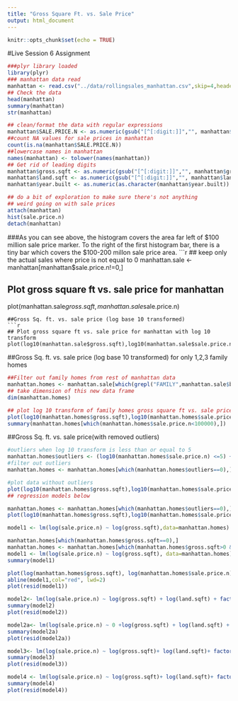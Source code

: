 ```yaml
---
title: "Gross Square Ft. vs. Sale Price"
output: html_document
---
```


```r
knitr::opts_chunk$set(echo = TRUE)
```
#Live Session 6 Assignment
```r
###plyr library loaded
library(plyr)
### manhattan data read
manhattan <- read.csv("../data/rollingsales_manhattan.csv",skip=4,header=TRUE)
## Check the data
head(manhattan)
summary(manhattan)
str(manhattan)

## clean/format the data with regular expressions
manhattan$SALE.PRICE.N <- as.numeric(gsub("[^[:digit:]]","", manhattan$SALE.PRICE))
##count NA values for sale prices in manhattan
count(is.na(manhattan$SALE.PRICE.N))
##lowercase names in manhattan
names(manhattan) <- tolower(names(manhattan)) 
## Get rid of leading digits
manhattan$gross.sqft <- as.numeric(gsub("[^[:digit:]]","", manhattan$gross.square.feet))
manhattan$land.sqft <- as.numeric(gsub("[^[:digit:]]","", manhattan$land.square.feet))
manhattan$year.built <- as.numeric(as.character(manhattan$year.built))

## do a bit of exploration to make sure there's not anything
## weird going on with sale prices
attach(manhattan)
hist(sale.price.n) 
detach(manhattan)
```
###As you can see above, the histogram covers the area far left of $100 million sale price marker. To the right of the first histogram bar, there is a tiny bar which covers the $100-200 millon sale price area.
```r

## keep only the actual sales where price is not equal to 0
manhattan.sale <- manhattan[manhattan$sale.price.n!=0,]

## Plot gross square ft vs. sale price for manhattan
plot(manhattan.sale$gross.sqft,manhattan.sale$sale.price.n)

```
##Gross Sq. ft. vs. sale price (log base 10 transformed)
```r
## Plot gross square ft vs. sale price for manhattan with log 10 transform
plot(log10(manhattan.sale$gross.sqft),log10(manhattan.sale$sale.price.n))
```
##Gross Sq. ft. vs. sale price (log base 10 transformed) for only 1,2,3 family homes
```r

##Filter out family homes from rest of manhattan data
manhattan.homes <- manhattan.sale[which(grepl("FAMILY",manhattan.sale$building.class.category)),]
## take dimension of this new data frame
dim(manhattan.homes)

## plot log 10 transform of family homes gross square ft vs. sale price
plot(log10(manhattan.homes$gross.sqft),log10(manhattan.homes$sale.price.n))
summary(manhattan.homes[which(manhattan.homes$sale.price.n<100000),])
```
##Gross Sq. ft. vs. sale price(with removed outliers)
```r
#outliers when log 10 transform is less than or equal to 5
manhattan.homes$outliers <- (log10(manhattan.homes$sale.price.n) <=5) + 0
#filter out outliers
manhattan.homes <- manhattan.homes[which(manhattan.homes$outliers==0),]

#plot data without outliers
plot(log10(manhattan.homes$gross.sqft),log10(manhattan.homes$sale.price.n))
## regression models below

manhattan.homes <- manhattan.homes[which(manhattan.homes$outliers==0),]
plot(log10(manhattan.homes$gross.sqft),log10(manhattan.homes$sale.price.n))

model1 <- lm(log(sale.price.n) ~ log(gross.sqft),data=manhattan.homes)

manhattan.homes[which(manhattan.homes$gross.sqft==0),]
manhattan.homes <- manhattan.homes[which(manhattan.homes$gross.sqft>0 & manhattan.homes$land.sqft>0),]
model1 <- lm(log(sale.price.n) ~ log(gross.sqft), data=manhattan.homes)
summary(model1)

plot(log(manhattan.homes$gross.sqft), log(manhattan.homes$sale.price.n))
abline(model1,col="red", lwd=2)
plot(resid(model1))

model2<- lm(log(sale.price.n) ~ log(gross.sqft) + log(land.sqft) + factor(neighborhood),data=manhattan.homes)
summary(model2)
plot(resid(model2))

model2a<- lm(log(sale.price.n) ~ 0 +log(gross.sqft) + log(land.sqft) + factor(neighborhood),data=manhattan.homes)
summary(model2a)
plot(resid(model2a))

model3<- lm(log(sale.price.n) ~ log(gross.sqft)+ log(land.sqft)+ factor(neighborhood)+ factor(building.class.category),data=manhattan.homes)
summary(model3)
plot(resid(model3))

model4 <- lm(log(sale.price.n) ~ log(gross.sqft)+ log(land.sqft)+ factor(neighborhood)+ factor(building.class.category),data=manhattan.homes)
summary(model4)
plot(resid(model4))

```


